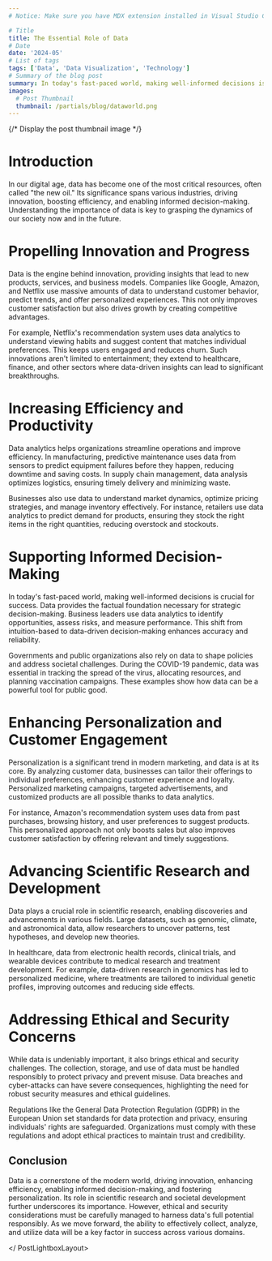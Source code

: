 ```yaml
---
# Notice: Make sure you have MDX extension installed in Visual Studio Code to see syntax highlighting

# Title
title: The Essential Role of Data
# Date
date: '2024-05'
# List of tags
tags: ['Data', 'Data Visualization', 'Technology']
# Summary of the blog post
summary: In today's fast-paced world, making well-informed decisions is crucial for success. Data provides the factual foundation necessary for strategic decision-making.
images:
  # Post Thumbnail
  thumbnail: /partials/blog/dataworld.png
---
```

<PostLightboxLayout>

{/* Display the post thumbnail image */}
<LightboxThumbnail />

# Introduction

In our digital age, data has become one of the most critical resources, often called "the new oil." Its significance spans various industries, driving innovation, boosting efficiency, and enabling informed decision-making. Understanding the importance of data is key to grasping the dynamics of our society now and in the future.

# Propelling Innovation and Progress

Data is the engine behind innovation, providing insights that lead to new products, services, and business models. Companies like Google, Amazon, and Netflix use massive amounts of data to understand customer behavior, predict trends, and offer personalized experiences. This not only improves customer satisfaction but also drives growth by creating competitive advantages.

For example, Netflix's recommendation system uses data analytics to understand viewing habits and suggest content that matches individual preferences. This keeps users engaged and reduces churn. Such innovations aren't limited to entertainment; they extend to healthcare, finance, and other sectors where data-driven insights can lead to significant breakthroughs.

# Increasing Efficiency and Productivity

Data analytics helps organizations streamline operations and improve efficiency. In manufacturing, predictive maintenance uses data from sensors to predict equipment failures before they happen, reducing downtime and saving costs. In supply chain management, data analysis optimizes logistics, ensuring timely delivery and minimizing waste.

Businesses also use data to understand market dynamics, optimize pricing strategies, and manage inventory effectively. For instance, retailers use data analytics to predict demand for products, ensuring they stock the right items in the right quantities, reducing overstock and stockouts.

# Supporting Informed Decision-Making

In today's fast-paced world, making well-informed decisions is crucial for success. Data provides the factual foundation necessary for strategic decision-making. Business leaders use data analytics to identify opportunities, assess risks, and measure performance. This shift from intuition-based to data-driven decision-making enhances accuracy and reliability.

Governments and public organizations also rely on data to shape policies and address societal challenges. During the COVID-19 pandemic, data was essential in tracking the spread of the virus, allocating resources, and planning vaccination campaigns. These examples show how data can be a powerful tool for public good.

# Enhancing Personalization and Customer Engagement

Personalization is a significant trend in modern marketing, and data is at its core. By analyzing customer data, businesses can tailor their offerings to individual preferences, enhancing customer experience and loyalty. Personalized marketing campaigns, targeted advertisements, and customized products are all possible thanks to data analytics.

For instance, Amazon's recommendation system uses data from past purchases, browsing history, and user preferences to suggest products. This personalized approach not only boosts sales but also improves customer satisfaction by offering relevant and timely suggestions.

# Advancing Scientific Research and Development

Data plays a crucial role in scientific research, enabling discoveries and advancements in various fields. Large datasets, such as genomic, climate, and astronomical data, allow researchers to uncover patterns, test hypotheses, and develop new theories.

In healthcare, data from electronic health records, clinical trials, and wearable devices contribute to medical research and treatment development. For example, data-driven research in genomics has led to personalized medicine, where treatments are tailored to individual genetic profiles, improving outcomes and reducing side effects.

# Addressing Ethical and Security Concerns

While data is undeniably important, it also brings ethical and security challenges. The collection, storage, and use of data must be handled responsibly to protect privacy and prevent misuse. Data breaches and cyber-attacks can have severe consequences, highlighting the need for robust security measures and ethical guidelines.

Regulations like the General Data Protection Regulation (GDPR) in the European Union set standards for data protection and privacy, ensuring individuals' rights are safeguarded. Organizations must comply with these regulations and adopt ethical practices to maintain trust and credibility.

## Conclusion

Data is a cornerstone of the modern world, driving innovation, enhancing efficiency, enabling informed decision-making, and fostering personalization. Its role in scientific research and societal development further underscores its importance. However, ethical and security considerations must be carefully managed to harness data's full potential responsibly. As we move forward, the ability to effectively collect, analyze, and utilize data will be a key factor in success across various domains.

</ PostLightboxLayout>
